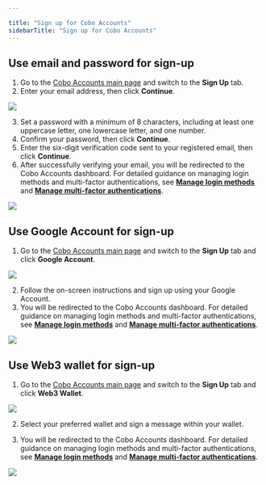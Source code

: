 ```yaml
---

title: "Sign up for Cobo Accounts"
sidebarTitle: "Sign up for Cobo Accounts"
---
```

## Use email and password for sign-up

1. Go to the [Cobo Accounts main page](https://accounts.cobo.com/) and switch to the **Sign Up** tab.
2. Enter your email address, then click **Continue**.

<img src="/images/cobo-accounts/of6u8wrbr2ASqXAtpvwa6IpVMHS7g1IiSJcvkEzDw92GFA2tBmn5KEgti8s9bwTgdxM1V63mavAxea6i8Psfzqg7elDhFY1mgA8_-dQmS2D-LEOQNIMKaBQk2RHG6dqkAREXUGIGoglOmbrJVSNyN-s.png" className="screenshot_modal"/>

3. Set a password with a minimum of 8 characters, including at least one uppercase letter, one lowercase letter, and one number.
4. Confirm your password, then click **Continue**.
5. Enter the six-digit verification code sent to your registered email, then click **Continue**.
6. After successfully verifying your email, you will be redirected to the Cobo Accounts dashboard. For detailed guidance on managing login methods and multi-factor authentications, see [**Manage login methods**](/cn/accounts/add-passkey-as-login-method) and [**Manage multi-factor authentications**](/cn/accounts/reset-google-authenticator).

<img src="/images/cobo-accounts/BTOx8Q3rNO9eBXLXRt5mlcy2wfnvfAEaRj6ZXmMvUwlMwfEwZwTgSPOBtrwhF_Cbv_2ZwDN1McX5xpmA2zts1al75xeM52YY9jJttq3_fK66tYP34qo4j_YSriEc_yvOvuk7BLs-EmtIHnPsHTPEk9w.png" className="screenshot_full_screen"/>

## Use Google Account for sign-up

1. Go to the [Cobo Accounts main page](https://accounts.cobo.com/) and switch to the **Sign Up** tab and click **Google Account**.

<img src="/images/cobo-accounts/soLuJ7iMGhkKnO47y_pLjsVnmAl4PU0PPOd5FXvV8mYEL10xGahnLW4W38qopwSr-C2-uxsSuO7H8EqUy-Wuz3vnYjbE2KWDTFCIDnXX3FM7rKnVL3r0OGY4fhfNfCOT5-e8ocf2JJNAuyEtWyUvtQk.png" className="screenshot_modal"/>

2. Follow the on-screen instructions and sign up using your Google Account.
3. You will be redirected to the Cobo Accounts dashboard. For detailed guidance on managing login methods and multi-factor authentications, see [**Manage login methods**](/cn/accounts/add-passkey-as-login-method) and [**Manage multi-factor authentications**](/cn/accounts/reset-google-authenticator).

<img src="/images/cobo-accounts/BTOx8Q3rNO9eBXLXRt5mlcy2wfnvfAEaRj6ZXmMvUwlMwfEwZwTgSPOBtrwhF_Cbv_2ZwDN1McX5xpmA2zts1al75xeM52YY9jJttq3_fK66tYP34qo4j_YSriEc_yvOvuk7BLs-EmtIHnPsHTPEk9w.png" className="screenshot_full_screen"/>

## Use Web3 wallet for sign-up

1. Go to the [Cobo Accounts main page](https://accounts.cobo.com/) and switch to the **Sign Up** tab and click **Web3 Wallet**.

<img src="/images/cobo-accounts/soLuJ7iMGhkKnO47y_pLjsVnmAl4PU0PPOd5FXvV8mYEL10xGahnLW4W38qopwSr-C2-uxsSuO7H8EqUy-Wuz3vnYjbE2KWDTFCIDnXX3FM7rKnVL3r0OGY4fhfNfCOT5-e8ocf2JJNAuyEtWyUvtQk.png" className="screenshot_modal"/>

2. Select your preferred wallet and sign a message within your wallet.

3. You will be redirected to the Cobo Accounts dashboard. For detailed guidance on managing login methods and multi-factor authentications, see [**Manage login methods**](/cn/accounts/add-passkey-as-login-method) and [**Manage multi-factor authentications**](/cn/accounts/reset-google-authenticator).

<img src="/images/cobo-accounts/BTOx8Q3rNO9eBXLXRt5mlcy2wfnvfAEaRj6ZXmMvUwlMwfEwZwTgSPOBtrwhF_Cbv_2ZwDN1McX5xpmA2zts1al75xeM52YY9jJttq3_fK66tYP34qo4j_YSriEc_yvOvuk7BLs-EmtIHnPsHTPEk9w.png" className="screenshot_full_screen"/>